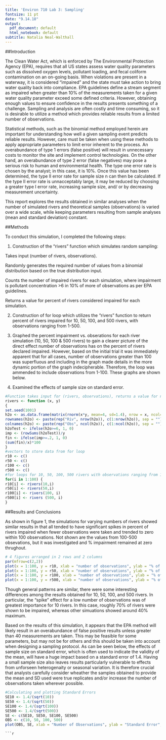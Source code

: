 ```yaml
---
title: 'Environ 710 Lab 3: Sampling'
fontsize: 11 pt
date: "9.14.18"
output:
  pdf_document: default
  html_notebook: default
subtitle: Natalia Neal-Walthall
---
```


##Introduction

The Clean Water Act, which is enforced by The Environmental Protection Agency (EPA), requires that all US states assess water quality parameters such as dissolved oxygen levels, pollutant loading, and fecal coliform contamination on an on-going basis. When violations are present in a waterway, it is considered “impaired” and the state must take action to bring water quality back into compliance. EPA guidelines define a stream segment as impaired when greater than 10% of the measurements taken for a given water quality parameter exceed some defined criteria. However, obtaining enough values to ensure confidence in the results presents something of a challenge. Sampling and analysis are often costly and time consuming, so it is desirable to utilize a method which provides reliable results from a limited number of observations. 

Statistical methods, such as the binomial method employed herein are important for understanding how well a given sampling event predicts reliable results. However, care must be taken when using these methods to apply appropriate parameters to limit error inherent to the process. An overabundance of type 1 errors (false positive) will result in unnecessary costs to monitor the site and implement control technologies. On the other hand, an overabundance of type 2 error (false negatives) may pose a serious risk to human and environmental health. The type one error rate is chosen by the analyst; in this case, it is 10%. Once this value has been determined, the type II error rate for sample size n can then be calculated. If the type II error rate is unnacceptably large, it may be reduced by choosing a greater type I error rate, increasing sample size, and/ or by decreasing measurement uncertainty.  

This report explores the results obtained in similar analyses when the number of simulated rivers and theoretical samples (observations) is varied over a wide scale, while keeping parameters resulting from sample analyses (mean and standard deviation) constant.


##Methods

To conduct this simulation, I completed the following steps:

1. Construction of the "rivers" function which simulates random sampling:
 
 Takes input (number of rivers, observations). 
 
 Randomly generates the required number of values from a binomial distribution based on the true distribution input.
 
 Counts the number of impaired rivers for each simulation, where impairment is pollutant concentration >6 in 10% of more of observations as per EPA guidelines. 
 
 Returns a value for percent of rivers considered impaired for each simulation.
 
 
2. Construction of for loop which utilizes the "rivers" function to return percent of rivers impaired for 10, 50, 100, and 500 rivers, with observations ranging from 1-500. 


3. Graphed the percent impairment vs. obserations for each river simulation (10, 50, 100 & 500 rivers) to gain a clearer picture of the direct effect number of observations has on the percent of rivers declared impaired. However, based on the initial trial it was immediately apparent that for all cases, number of observations greater than 100 was superfluous and including in the graph made details in the more dynamic portion of the graph indecipherable. Therefore, the loop was ammended to include observations from 1-100. These graphs are shown below. 


4. Examined the effects of sample size on standard error. 
  

```r
#Function takes input for (rivers, observations), returns a value for number of impaired rivers
rivers <- function (x, y) 
{
set.seed(1001)
h2o <- as.data.frame(matrix(rnorm(x*y, mean=4, sd=1.4), nrow = x, ncol= y))
rownames(h2o) <- paste(rep("Riv", nrow(h2o)), c(1:nrow(h2o)), sep = "")
colnames(h2o) <- paste(rep("Obs", ncol(h2o)), c(1:ncol(h2o)), sep = "")
h2oTest <- ifelse(h2o>=6, 1, 0)
imp <- (rowSums(h2oTest))/y
fin <- ifelse(imp>=.2, 1, 0)
(sum(fin)/x)*100
}
#vectors to store data from for loop
r10 <- c()
r50 <- c()
r100 <- c()
r500 <- c()
#for loops for 10, 50, 100, 500 rivers with observations ranging from 10-500 
for(i in 1:100) {
r10[i] <- rivers(10,i)
r50[i] <- rivers(50,i)
r100[i] <- rivers(100, i)
r500[i] <- rivers (500, i)
}
```


##Results and Conclusions

As shown in figure 1, the simulations for varying numbers of rivers showed similar results in that all tended to have significant spikes in percent of rivers impaired when fewer observations were taken and trended to zero within 100 observations. Not shown are the values from 100-500 obsevations, but it was investigated and % impairment remained at zero thrughout. 

```r
# 4 figures arranged in 2 rows and 2 columns
par(mfrow=c(2,2))
plot(x = 1:100, y = r10, xlab = "number of observations", ylab = "% of rivers impaired", type = "l", main = "Impairment vs. Obs for 10 Rivers" )
plot(x = 1:100, y = r50, xlab = "number of observations", ylab = "% of rivers impaired", type = "l", main = "Impairment vs. Obs for 50 Rivers" )
plot(x = 1:100, y = r100, xlab = "number of observations", ylab = "% of rivers impaired",type = "l", main = "Impairment vs. Obs for 100 Rivers" )
plot(x = 1:100, y = r500, xlab = "number of observations", ylab = "% of rivers impaired",type = "l", main = "Impairment vs. Obs for 500 Rivers" )
```
Though general patterns are similar, there were some interesting differences among the results obtained for 10, 50, 100, and 500 rivers. In particular, the "spike" effect for a low number of observations was of greatest importance for 10 rivers. In this case, roughly 70% of rivers were shown to be impaired, whereas other simuations showed around 40% maximum.  

Based on the results of this simulation, it appears that the EPA method will likely result in an overabundance of false positive results unless greater than 40 measurements are taken. This may be feasible for some parameters, but may not be for others and this should be taken into account when designing a sampling protocol. As can be seen below, the effects of sample size on standard error, which is often used to indicate the validity of the mean, will have a huge impact based on a standard error of 1.4. Having a small sample size also leaves results particularly vulnerable to effects from unforseen heterogenaity or seasonal variation. It is therefore crucial that analysts carefully consider wheather the samples obtained to provide the mean and SD used were true replicates and/or increase the number of observations taken wherever possible.  

```r
#Calculating and plotting Standard Errors
SE10 <- 1.4/(sqrt(10))
SE50 <- 1.4/(sqrt(50))
SE100 <- 1.4/(sqrt(100))
SE500 <- 1.4/(sqrt(500))
SE <- c(SE10, SE50, SE100, SE500)
OBS <- c(10, 50, 100, 500)
plot(OBS, SE, xlab = "Number of Observations", ylab = "Standard Error", pch = 16)
```


```
```r
```

